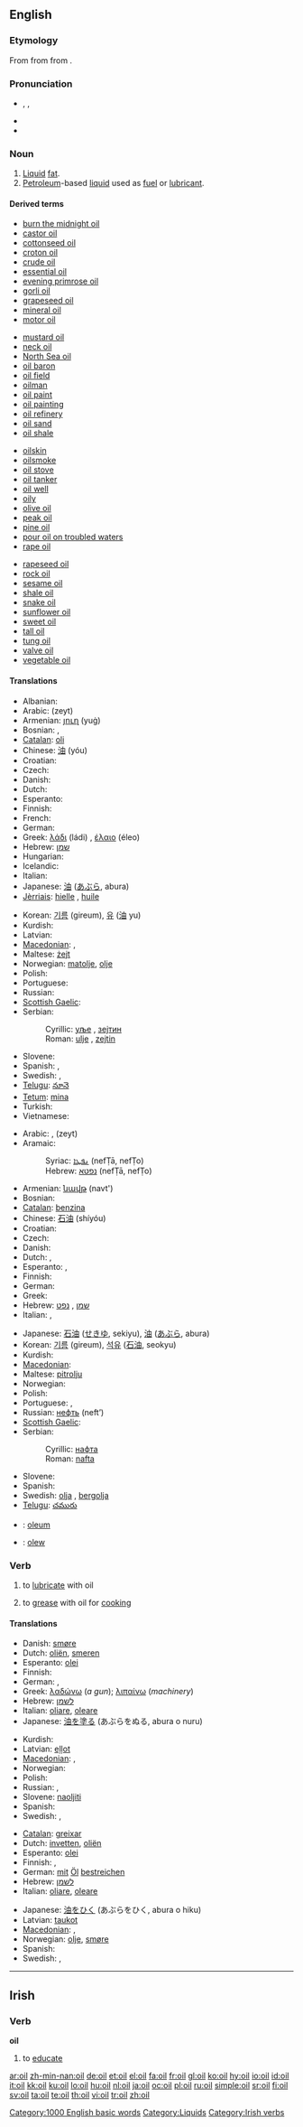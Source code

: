 {{also|oïl}}
==English==

===Etymology===
From {{etyl|la|en}} {{term|oleum|lang=la}} from {{etyl|grc|en}} {{term|ἔλαιον||olive oil|tr=elaion|lang=grc|sc=polytonic}} from {{term|ἐλαία||olive|tr=elaia|lang=grc|sc=polytonic}}.

===Pronunciation===
* {{enPR|oil}}, {{IPA|/ɔɪl/}}, {{SAMPA|/OIl/}}
* {{audio|en-us-oil.ogg|Audio (US)}}
* {{rhymes|ɔɪl}}

===Noun===
{{wikipedia}}
{{en-noun}}

# [[liquid|Liquid]] [[fat]].
# [[petroleum|Petroleum]]-based [[liquid]] used as [[fuel]] or [[lubricant]].

====Derived terms====
{{rel-top4|Terms derived from the noun ''oil''}}
* [[burn the midnight oil]]
* [[castor oil]]
* [[cottonseed oil]]
* [[croton oil]]
* [[crude oil]]
* [[essential oil]]
* [[evening primrose oil]]
* [[gorli oil]]
* [[grapeseed oil]]
* [[mineral oil]]
* [[motor oil]]
{{rel-mid4}}
* [[mustard oil]]
* [[neck oil]]
* [[North Sea oil]]
* [[oil baron]]
* [[oil field]]
* [[oilman]]
* [[oil paint]]
* [[oil painting]]
* [[oil refinery]]
* [[oil sand]]
* [[oil shale]]
{{rel-mid4}}
* [[oilskin]]
* [[oilsmoke]]
* [[oil stove]]
* [[oil tanker]]
* [[oil well]]
* [[oily]]
* [[olive oil]]
* [[peak oil]]
* [[pine oil]]
* [[pour oil on troubled waters]]
* [[rape oil]]
{{rel-mid4}}
* [[rapeseed oil]]
* [[rock oil]]
* [[sesame oil]]
* [[shale oil]]
* [[snake oil]]
* [[sunflower oil]]
* [[sweet oil]]
* [[tall oil]]
* [[tung oil]]
* [[valve oil]]
* [[vegetable oil]]
{{rel-bottom}}

====Translations====
{{trans-top|liquid fat}}
* Albanian: {{t-|sq|vaj|m|xs=Albanian}}
* Arabic: {{Arab|[[زيت]]}} (zeyt) {{m}}
* Armenian: [[յուղ]] (yuġ)
* Bosnian: {{t-|bs|ulje|n}}, {{t-|bs|zejtin|m}}
* [[Catalan]]: [[oli]] {{m}}
* Chinese: [[油]] (yóu)
* Croatian: {{t-|hr|ulje|n}}
* Czech: {{t-|cs|olej|m}}
* Danish: {{t-|da|olie|c}}
* Dutch: {{t+|nl|olie|f}}
* Esperanto: {{t-|eo|oleo|xs=Esperanto}}
* Finnish: {{t+|fi|öljy}}
* French: {{t+|fr|huile}}
* German: {{t+|de|Öl|n}}
* Greek: [[λάδι]] (ládi) {{n}}, [[έλαιο]] (éleo) {{n}}
* Hebrew: [[שמן]] {{romanization of Hebrew|shémen}} {{m}}
* Hungarian: {{t+|hu|olaj}}
* Icelandic: {{t+|is|olía|f}}
* Italian: {{t+|it|olio|m}}
* Japanese: [[油]] ([[あぶら]], abura)
* [[Jèrriais]]: [[hielle]] {{f}}, [[huile]] {{f}}
{{trans-mid}}
* Korean: [[기름]] (gireum), [[유]] ([[油]] yu)
* Kurdish: {{ku-Arab|[[ڕۆن]]}}
* Latvian: {{t-|lv|eļļa|f|xs=Latvian}}
* [[Macedonian]]: {{t|mk|масло|n|tr=máslo|sc=Cyrl}},  {{t|mk|зејтин|m|tr=zéjtin|sc=Cyrl}}
* Maltese: [[żejt]] {{m}}
* Norwegian: [[matolje]], [[olje]] {{m}}
* Polish: {{t+|pl|olej|m}}
* Portuguese: {{t+|pt|óleo|m}}
* Russian: {{t+|ru|масло|n|tr=máslo|sc=Cyrl}}
* [[Scottish Gaelic]]: {{t-|gd|ola|f|xs=Scottish Gaelic}}
* Serbian:
*: Cyrillic: [[уље]] {{n}}, [[зејтин]] {{m}}
*: Roman: [[ulje#Serbian|ulje]] {{n}}, [[zejtin#Serbian|zejtin]] {{m}}
* Slovene: {{t+|sl|olje|n}}
* Spanish: {{t+|es|aceite|m}}, {{t+|es|óleo|m}}
* Swedish: {{t+|sv|matolja|c}}, {{t+|sv|olja|c}}
* [[Telugu]]: [[నూనె]]
* [[Tetum]]: [[mina]]
* Turkish: {{t+|tr|yağ}}
* Vietnamese: {{t+|vi|dầu|xs=Vietnamese}}
{{trans-bottom}}

{{trans-top|Petroleum-based liquid}}
* Arabic: {{Arab|[[نفط]]}} {{IPAchar|(nafʈ)}} {{m}}, {{Arab|[[زيت]]}} (zeyt) {{m}}
* Aramaic:
*: Syriac: [[ܢܦܛܐ]] (nefṬā, nefṬo) {{m}}
*: Hebrew: [[נפטא]] (nefṬā, nefṬo) {{m}}
* Armenian: [[նավթ]] (navt')
* Bosnian: {{t-|bs|nafta|f}}
* [[Catalan]]: [[benzina]]
* Chinese: [[石油]] (shíyóu)
* Croatian: {{t-|hr|nafta|f}}
* Czech: {{t-|cs|nafta|m}}
* Danish: {{t-|da|olie|c}}
* Dutch: {{t+|nl|olie|f}}, {{t+|nl|aardolie|f}}
* Esperanto: {{t-|eo|petrolo|xs=Esperanto}}, {{t-|eo|oleo|xs=Esperanto}}
* Finnish: {{t+|fi|öljy}}
* German: {{t+|de|Öl|n}}
* Greek: {{t+|el|πετρέλαιο|n|tr=petréleo|sc=Grek}}
* Hebrew: [[שמן]] {{romanization of Hebrew|shémen}} {{m}}, [[נפט]] {{romanization of Hebrew|néft}} {{m}}
* Italian: {{t+|it|petrolio|m}}, {{t+|it|benzina|f}}
{{trans-mid}}
* Japanese: [[石油]] ([[せきゆ]], sekiyu), [[油]] ([[あぶら]], abura)
* Korean: [[기름]] (gireum), [[석유]] ([[石油]], seokyu)
* Kurdish: {{ku-Arab|[[نه‌وت]]}}
* [[Macedonian]]: {{t|mk|нафта|f|tr=náfta|sc=Cyrl}}
* Maltese: [[pitrolju]] {{m}}
* Norwegian: {{t+|no|olje|m}}
* Polish: {{t+|pl|olej|m}}
* Portuguese: {{t+|pt|petróleo|m}}, {{t+|pt|óleo|m}}
* Russian: [[нефть]] (neft’) {{f}}
* [[Scottish Gaelic]]: {{t-|gd|ola|f|xs=Scottish Gaelic}}
* Serbian:
*: Cyrillic: [[нафта]] {{f}}
*: Roman: [[nafta#Serbian|nafta]] {{f}}
* Slovene: {{t+|sl|nafta|f}}
* Spanish: {{t+|es|petróleo|m}}
* Swedish: [[olja]] {{c}}, [[bergolja]] {{c}}
* [[Telugu]]: [[చమురు]]
{{trans-bottom}}

{{checktrans-top}}
* {{ttbc|Latin}}: [[oleum]] {{m}}
* {{ttbc|Welsh}}: [[olew]]
{{trans-bottom}}

===Verb===
{{en-verb}}

# {{transitive}} to [[lubricate]] with oil
# {{transitive}} to [[grease]] with oil for [[cook]]ing

====Translations====
{{trans-top|lubricate with oil}}
* Danish: [[smøre]]
* Dutch: [[oliën]], [[smeren]]
* Esperanto: [[olei]]
* Finnish: {{t+|fi|öljytä}}
* German: {{t+|de|ölen}}, {{t-|de|einölen}}
* Greek: [[λαδώνω]] (''a gun''); [[λιπαίνω]] (''machinery'')
* Hebrew: [[לשמן]] {{romanization of Hebrew|leshamen}}
* Italian: [[oliare]], [[oleare]]
* Japanese: [[油]]を[[塗る]] (あぶらをぬる, abura o nuru)
{{trans-mid}}
* Kurdish: {{ku-Arab|[[چه‌ورکردن]]}}
* Latvian: [[eļļot]]
* [[Macedonian]]: {{t|mk|подмачкува|tr=podmáčkuva|sc=Cyrl}},  {{t|mk|намачкува|tr=namáčkuva|sc=Cyrl}}
* Norwegian: {{t+|no|olje}}
* Polish: {{t+|pl|naoliwić}}
* Russian: {{t|ru|смазывать|tr=smázyvat’|sc=Cyrl}}, {{t|ru|смазать|tr=smázat’|sc=Cyrl}}
* Slovene: [[naoljiti]]
* Spanish: {{t+|es|aceitar}}
* Swedish: {{t+|sv|olja}}, {{t+|sv|smörja}}
{{trans-bottom}}

{{trans-top|to grease with oil for cooking}}
* [[Catalan]]: [[greixar]]
* Dutch: [[invetten]], [[oliën]]
* Esperanto: [[olei]]
* Finnish: {{t-|fi|voidella}}, {{t-|fi|rasvata}}
* German: [[mit]] [[Öl]] [[bestreichen]]
* Hebrew: [[לשמן]] {{romanization of Hebrew|leshamen}}
* Italian: [[oliare]], [[oleare]]
{{trans-mid}}
* Japanese: [[油]]を[[ひく]] (あぶらをひく, abura o hiku)
* Latvian: [[taukot]]
* [[Macedonian]]: {{t|mk|подмачкува|tr=podmáčkuva|sc=Cyrl}},  {{t|mk|намачкува|tr=namáčkuva|sc=Cyrl}}
* Norwegian: [[olje]], [[smøre]]
* Spanish: {{t-|es|engrasar}}
* Swedish: {{t+|sv|olja}}, {{t+|sv|smörja}}
{{trans-bottom}}

[[Category:1000 English basic words]]
[[Category:Liquids]]

----

==Irish==

===Verb===
'''oil'''

# to [[educate]]

[[Category:Irish verbs]]

[[ar:oil]]
[[zh-min-nan:oil]]
[[de:oil]]
[[et:oil]]
[[el:oil]]
[[fa:oil]]
[[fr:oil]]
[[gl:oil]]
[[ko:oil]]
[[hy:oil]]
[[io:oil]]
[[id:oil]]
[[it:oil]]
[[kk:oil]]
[[ku:oil]]
[[lo:oil]]
[[hu:oil]]
[[nl:oil]]
[[ja:oil]]
[[oc:oil]]
[[pl:oil]]
[[ru:oil]]
[[simple:oil]]
[[sr:oil]]
[[fi:oil]]
[[sv:oil]]
[[ta:oil]]
[[te:oil]]
[[th:oil]]
[[vi:oil]]
[[tr:oil]]
[[zh:oil]]